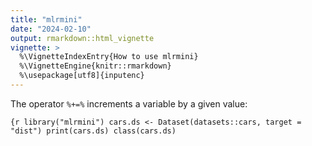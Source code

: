 ```yaml
---
title: "mlrmini"
date: "2024-02-10"
output: rmarkdown::html_vignette
vignette: >
  %\VignetteIndexEntry{How to use mlrmini}
  %\VignetteEngine{knitr::rmarkdown}
  %\usepackage[utf8]{inputenc}
---
```


The operator `%+=%` increments a variable by a given value:

```{r
library("mlrmini")
cars.ds <- Dataset(datasets::cars, target = "dist")
print(cars.ds)
class(cars.ds)
```